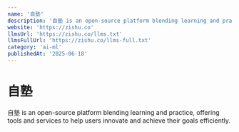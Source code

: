 ```yaml
---
name: '自塾'
description: '自塾 is an open-source platform blending learning and practice, offering tools and services to help users innovate and achieve their goals efficiently.'
website: 'https://zishu.co'
llmsUrl: 'https://zishu.co/llms.txt'
llmsFullUrl: 'https://zishu.co/llms-full.txt'
category: 'ai-ml'
publishedAt: '2025-06-18'
---
```


# 自塾

自塾 is an open-source platform blending learning and practice, offering tools and services to help users innovate and achieve their goals efficiently.
